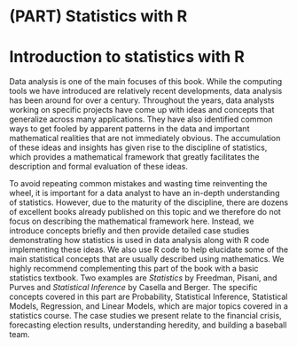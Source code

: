 # (PART) Statistics with R {-}

# Introduction to statistics with R

Data analysis is one of the main focuses of this book. While the computing tools we have introduced are relatively recent developments, data analysis has been around for over a century. Throughout the years, data analysts working on specific projects have come up with ideas and concepts that generalize across many applications. They have also identified common ways to get fooled by apparent patterns in the data and important mathematical realities that are not immediately obvious. The accumulation of these ideas and insights has given rise to the discipline of statistics, which provides a mathematical framework that greatly facilitates the description and formal evaluation of these ideas. 

To avoid repeating common mistakes and wasting time reinventing the wheel, it is important for a data analyst to have an in-depth understanding of statistics. However, due to the maturity of the discipline, there are dozens of excellent books already published on this topic and we therefore do not focus on describing the mathematical framework here. Instead, we introduce concepts briefly and then provide detailed case studies demonstrating how statistics is used in data analysis along with R code implementing these ideas. We also use R code to help elucidate some of the main statistical concepts that are usually described using mathematics. We highly recommend complementing this part of the book with a basic statistics textbook. Two examples are _Statistics_ by Freedman, Pisani, and Purves and _Statistical Inference_ by Casella and Berger. The specific concepts covered in this part are Probability, Statistical Inference, Statistical Models, Regression, and Linear Models, which are major topics covered in a statistics course. The case studies we present relate to the financial crisis, forecasting election results, understanding heredity, and building a baseball team.

